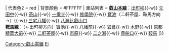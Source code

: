 {{鐵道路線|
| 模板名稱 = 叡山電鐵
| 名稱 = [[File:Keihan logo.png|60px]] [[叡山電鐵]]
| 代表色  = {{#switch:{{lc:{{{mode}}}}}|2=red|green}}
| 代表色2 = red
| 背景顏色 = #FFFFFF
| 車站列表 = {{Color|green|■}}'''[[叡山本線]]'''：[[出町柳站|出町柳]]{{-w}} [[元田中站|元田中]]{{-w}} [[茶山站 (京都府)|茶山]]{{-w}} [[一乘寺站|一乘寺]]{{-w}} [[修學院站|修學院]]{{-w}} [[寶池站|寶池]]（二軒茶屋、鞍馬方向→）{{-w}} [[三宅八幡站|三宅八幡]]{{-w}} [[八瀨比叡山口站|八瀨比叡山口]]<br />
{{Color|red|■}}'''[[鞍馬線]]'''：（←出町柳方向）[[寶池站|寶池]]{{-w}} [[八幡前站 (京都府)|八幡前]]{{-w}} [[岩倉站 (京都府)|岩倉]]{{-w}} [[木野站|木野]]{{-w}} [[京都精華大前站|京都精華大前]]{{-w}} [[二軒茶屋站|二軒茶屋]]{{-w}} [[市原站|市原]]{{-w}} [[二之瀨站|二之瀨]]{{-w}} [[貴船口站|貴船口]]{{-w}} [[鞍馬站|鞍馬]]
|}}<noinclude>
[[Category:叡山電鐵]]
[[Category:日本鐵路路線模板|Ei]]

</noinclude>